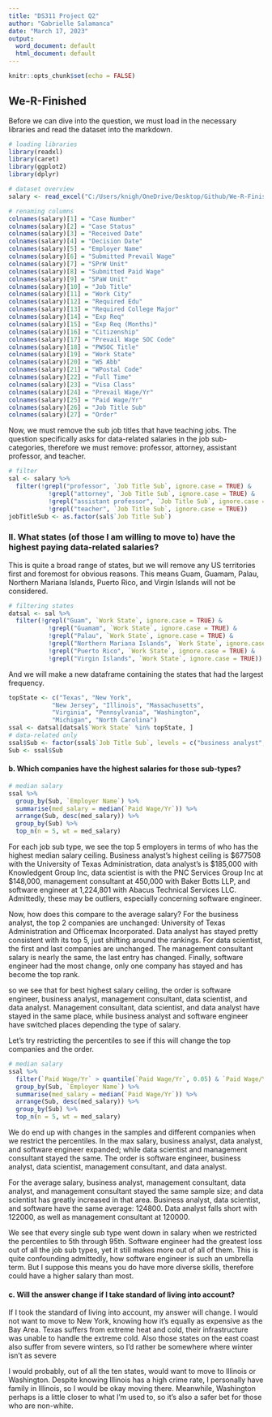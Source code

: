 ```yaml
---
title: "DS311 Project Q2"
author: "Gabrielle Salamanca"
date: "March 17, 2023"
output:
  word_document: default
  html_document: default
---
```


```r
knitr::opts_chunk$set(echo = FALSE)
```

## We-R-Finished

Before we can dive into the question, we must load in the necessary libraries and read the dataset into the markdown.

```r
# loading libraries
library(readxl)
library(caret)
library(ggplot2)
library(dplyr)

# dataset overview
salary <- read_excel("C:/Users/knigh/OneDrive/Desktop/Github/We-R-Finished/salary/salary_data_states.xlsx")

# renaming columns
colnames(salary)[1] = "Case Number"
colnames(salary)[2] = "Case Status"
colnames(salary)[3] = "Received Date"
colnames(salary)[4] = "Decision Date"
colnames(salary)[5] = "Employer Name"
colnames(salary)[6] = "Submitted Prevail Wage"
colnames(salary)[7] = "SPrW Unit"
colnames(salary)[8] = "Submitted Paid Wage"
colnames(salary)[9] = "SPaW Unit"
colnames(salary)[10] = "Job Title"
colnames(salary)[11] = "Work City"
colnames(salary)[12] = "Required Edu"
colnames(salary)[13] = "Required College Major"
colnames(salary)[14] = "Exp Req"
colnames(salary)[15] = "Exp Req (Months)"
colnames(salary)[16] = "Citizenship"
colnames(salary)[17] = "Prevail Wage SOC Code"
colnames(salary)[18] = "PWSOC Title"
colnames(salary)[19] = "Work State"
colnames(salary)[20] = "WS Abb"
colnames(salary)[21] = "WPostal Code"
colnames(salary)[22] = "Full Time"
colnames(salary)[23] = "Visa Class"
colnames(salary)[24] = "Prevail Wage/Yr"
colnames(salary)[25] = "Paid Wage/Yr"
colnames(salary)[26] = "Job Title Sub"
colnames(salary)[27] = "Order"
```

Now, we must remove the sub job titles that have teaching jobs. The question specifically asks for data-related salaries in the job sub-categories, therefore we must remove: professor, attorney, assistant professor, and teacher.

```r
# filter
sal <- salary %>%
  filter(!grepl("professor", `Job Title Sub`, ignore.case = TRUE) & 
           !grepl("attorney", `Job Title Sub`, ignore.case = TRUE) &
           !grepl("assistant professor", `Job Title Sub`, ignore.case = TRUE) & 
           !grepl("teacher", `Job Title Sub`, ignore.case = TRUE))
jobTitleSub <- as.factor(sal$`Job Title Sub`)
```

### II. What states (of those I am willing to move to) have the highest paying data-related salaries?

This is quite a broad range of states, but we will remove any US territories first and foremost for obvious reasons. This means Guam, Guamam, Palau, Northern Mariana Islands, Puerto Rico, and Virgin Islands will not be considered.

```r
# filtering states
datsal <- sal %>%
  filter(!grepl("Guam", `Work State`, ignore.case = TRUE) & 
           !grepl("Guamam", `Work State`, ignore.case = TRUE) &
           !grepl("Palau", `Work State`, ignore.case = TRUE) & 
           !grepl("Northern Mariana Islands", `Work State`, ignore.case = TRUE) &
           !grepl("Puerto Rico", `Work State`, ignore.case = TRUE) &
           !grepl("Virgin Islands", `Work State`, ignore.case = TRUE))
```

And we will make a new dataframe containing the states that had the largest frequency.

```r
topState <- c("Texas", "New York",
          	"New Jersey", "Illinois", "Massachusetts",
          	"Virginia", "Pennsylvania", "Washington",
          	"Michigan", "North Carolina")
ssal <- datsal[datsal$`Work State` %in% topState, ]
# data-related only
ssal$Sub <- factor(ssal$`Job Title Sub`, levels = c("business analyst", "data analyst", "data scientist", "management consultant", "software engineer"))
Sub <- ssal$Sub
```

#### b. Which companies have the highest salaries for those sub-types?

```r
# median salary
ssal %>%
  group_by(Sub, `Employer Name`) %>%
  summarise(med_salary = median(`Paid Wage/Yr`)) %>%
  arrange(Sub, desc(med_salary)) %>%
  group_by(Sub) %>%
  top_n(n = 5, wt = med_salary)
```

For each job sub type, we see the top 5 employers in terms of who has the highest median salary ceiling. Business analyst's highest ceiling is \$677508 with the University of Texas Administration, data analyst's is \$185,000 with Knowledgent Group Inc, data scientist is with the PNC Services Group Inc at \$148,000, management consultant at 450,000 with Baker Botts LLP, and software engineer at 1,224,801 with Abacus Technical Services LLC. Admittedly, these may be outliers, especially concerning software engineer.

Now, how does this compare to the average salary? For the business analyst, the top 2 companies are unchanged: University of Texas Administration and Officemax Incorporated. Data analyst has stayed pretty consistent with its top 5, just shifting around the rankings. For data scientist, the first and last companies are unchanged. The management consultant salary is nearly the same, the last entry has changed. Finally, software engineer had the most change, only one company has stayed and has become the top rank.

so we see that for best highest salary ceiling, the order is software engineer, business analyst, management consultant, data scientist, and data analyst. Management consultant, data scientist, and data analyst have stayed in the same place, while business analyst and software engineer have switched places depending the type of salary.

Let's try restricting the percentiles to see if this will change the top companies and the order.

```r
# median salary
ssal %>%
  filter(`Paid Wage/Yr` > quantile(`Paid Wage/Yr`, 0.05) & `Paid Wage/Yr` < quantile(`Paid Wage/Yr`, 0.95)) %>%
  group_by(Sub, `Employer Name`) %>%
  summarise(med_salary = median(`Paid Wage/Yr`)) %>%
  arrange(Sub, desc(med_salary)) %>%
  group_by(Sub) %>%
  top_n(n = 5, wt = med_salary)
```

We do end up with changes in the samples and different companies when we restrict the percentiles. In the max salary, business analyst, data analyst, and software engineer expanded; while data scientist and management consultant stayed the same. The order is software engineer, business analyst, data scientist, management consultant, and data analyst.

For the average salary, business analyst, management consultant, data analyst, and management consultant stayed the same sample size; and data scientist has greatly increased in that area. Business analyst, data scientist, and software have the same average: 124800. Data analyst falls short with 122000, as well as management consultant at 120000.

We see that every single sub type went down in salary when we restricted the percentiles to 5th through 95th. Software engineer had the greatest loss out of all the job sub types, yet it still makes more out of all of them. This is quite confounding admittedly, how software engineer is such an umbrella term. But I suppose this means you do have more diverse skills, therefore could have a higher salary than most.

#### c. Will the answer change if I take standard of living into account?

If I took the standard of living into account, my answer will change. I would not want to move to New York, knowing how it's equally as expensive as the Bay Area. Texas suffers from extreme heat and cold, their infrastructure was unable to handle the extreme cold. Also those states on the east coast also suffer from severe winters, so I'd rather be somewhere where winter isn't as severe

I would probably, out of all the ten states, would want to move to Illinois or Washington. Despite knowing Illinois has a high crime rate, I personally have family in Illinois, so I would be okay moving there. Meanwhile, Washington perhaps is a little closer to what I'm used to, so it's also a safer bet for those who are non-white.

```r
```
